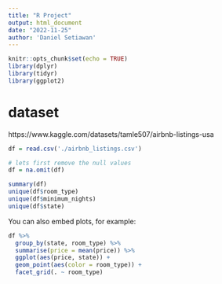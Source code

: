 ```yaml
---
title: "R Project"
output: html_document
date: "2022-11-25"
author: 'Daniel Setiawan'
---
```


```r
knitr::opts_chunk$set(echo = TRUE)
library(dplyr)
library(tidyr)
library(ggplot2)
```


# dataset
https://www.kaggle.com/datasets/tamle507/airbnb-listings-usa

```r
df = read.csv('./airbnb_listings.csv')
```

```r
# lets first remove the null values
df = na.omit(df)
```

```r
summary(df)
unique(df$room_type)
unique(df$minimum_nights)
unique(df$state)
```


You can also embed plots, for example:

```r
df %>%
  group_by(state, room_type) %>%
  summarise(price = mean(price)) %>%
  ggplot(aes(price, state)) +
  geom_point(aes(color = room_type)) +
  facet_grid(. ~ room_type)
  
```

